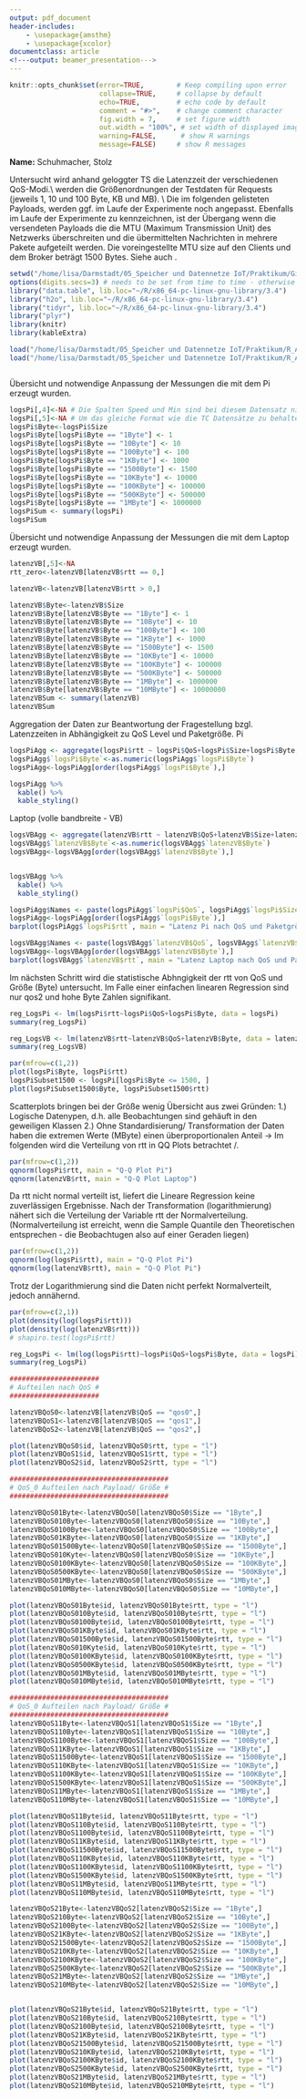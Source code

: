 ```yaml
---
output: pdf_document
header-includes: 
    - \usepackage{amsthm}
    - \usepackage{xcolor}
documentclass: article
<!---output: beamer_presentation--->
---
```



```r
knitr::opts_chunk$set(error=TRUE,        # Keep compiling upon error
                      collapse=TRUE,     # collapse by default
                      echo=TRUE,         # echo code by default
                      comment = "#>",    # change comment character
                      fig.width = 7,     # set figure width
                      out.width = "100%", # set width of displayed images
                      warning=FALSE,      # show R warnings
                      message=FALSE)     # show R messages
```


<!--- Solution Region --->
<style>
#solution {
  background-color: #8FBC8F;
  border-style: solid;
  border-color: blue;
  margin-left: 20px;
  margin-bottom: 15px;
  padding: 5px;
}
</style>

\theoremstyle{break}
\newtheorem{auf}{Aufgabe}

\newcommand{\R}{{\sffamily R} }

\begin{centering}
\Huge
{\bf Praktikum\\ Speicher-/ und Datennetze im IoT }\\
\Large
QoS Eigenschaften von MQTT\\
\normalsize
Sommersemester 2018\\
\end{centering}


\hrulefill

**Name:** Schuhmacher, Stolz


\hrulefill

\subsection{Latenzzeit}
Untersucht wird anhand geloggter TS die Latenzzeit der verschiedenen QoS-Modi.\\
\textbf{Variiert} werden die Größenordnungen der Testdaten für Requests (jeweils 1, 10 und 100 Byte, KB und MB). \\
Die im folgenden gelisteten Payloads, werden ggf. im Laufe der Experimente noch angepasst.
Ebenfalls im Laufe der Experimente zu kennzeichnen, ist der Übergang wenn die versendeten Payloads die die MTU (Maximum Transmission Unit) des Netzwerks überschreiten und die übermittelten Nachrichten in mehrere Pakete aufgeteilt werden. Die voreingestellte MTU size auf den Clients und dem Broker beträgt 1500 Bytes. Siehe auch \ref{tab:latenz}.


```r
setwd("/home/lisa/Darmstadt/05_Speicher und Datennetze IoT/Praktikum/Git/mqtt-qos-rountrip/logs/latenz-tc-1mbps/")
options(digits.secs=3) # needs to be set from time to time - otherwise R doesn't allow for ms
library("data.table", lib.loc="~/R/x86_64-pc-linux-gnu-library/3.4")
library("h2o", lib.loc="~/R/x86_64-pc-linux-gnu-library/3.4")
library("tidyr", lib.loc="~/R/x86_64-pc-linux-gnu-library/3.4")
library("plyr")
library(knitr)
library(kableExtra)

load("/home/lisa/Darmstadt/05_Speicher und Datennetze IoT/Praktikum/R_Analysis/latenzVB.Rda")
load("/home/lisa/Darmstadt/05_Speicher und Datennetze IoT/Praktikum/R_Analysis/logs_pi.Rda")
```

```r

```

Übersicht und notwendige Anpassung der Messungen die mit dem Pi erzeugt wurden.
```r
logsPi[,4]<-NA # Die Spalten Speed und Min sind bei diesem Datensatz nicht mit sinnvollen Werten belegt
logsPi[,5]<-NA # Um das gleiche Format wie die TC Datensätze zu behalten, werden die Werte nur durch NA ersetzt
logsPi$Byte<-logsPi$Size
logsPi$Byte[logsPi$Byte == "1Byte"] <- 1
logsPi$Byte[logsPi$Byte == "10Byte"] <- 10
logsPi$Byte[logsPi$Byte == "100Byte"] <- 100
logsPi$Byte[logsPi$Byte == "1KByte"] <- 1000
logsPi$Byte[logsPi$Byte == "1500Byte"] <- 1500
logsPi$Byte[logsPi$Byte == "10KByte"] <- 10000
logsPi$Byte[logsPi$Byte == "100KByte"] <- 100000
logsPi$Byte[logsPi$Byte == "500KByte"] <- 500000
logsPi$Byte[logsPi$Byte == "1MByte"] <- 1000000
logsPiSum <- summary(logsPi)
logsPiSum
```

Übersicht und notwendige Anpassung der Messungen die mit dem Laptop erzeugt wurden.
```r
latenzVB[,5]<-NA
rtt_zero<-latenzVB[latenzVB$rtt == 0,]

latenzVB<-latenzVB[latenzVB$rtt > 0,]

latenzVB$Byte<-latenzVB$Size
latenzVB$Byte[latenzVB$Byte == "1Byte"] <- 1
latenzVB$Byte[latenzVB$Byte == "10Byte"] <- 10
latenzVB$Byte[latenzVB$Byte == "100Byte"] <- 100
latenzVB$Byte[latenzVB$Byte == "1KByte"] <- 1000
latenzVB$Byte[latenzVB$Byte == "1500Byte"] <- 1500
latenzVB$Byte[latenzVB$Byte == "10KByte"] <- 10000
latenzVB$Byte[latenzVB$Byte == "100KByte"] <- 100000
latenzVB$Byte[latenzVB$Byte == "500KByte"] <- 500000
latenzVB$Byte[latenzVB$Byte == "1MByte"] <- 1000000
latenzVB$Byte[latenzVB$Byte == "10MByte"] <- 10000000
latenzVBSum <- summary(latenzVB)
latenzVBSum
```

Aggregation der Daten zur Beantwortung der Fragestellung bzgl. Latenzzeiten in Abhängigkeit zu QoS Level und Paketgröße.
Pi
```r
logsPiAgg <- aggregate(logsPi$rtt ~ logsPi$QoS+logsPi$Size+logsPi$Byte, logsPi, mean)
logsPiAgg$`logsPi$Byte`<-as.numeric(logsPiAgg$`logsPi$Byte`)
logsPiAgg<-logsPiAgg[order(logsPiAgg$`logsPi$Byte`),]

logsPiAgg %>%
  kable() %>%
  kable_styling()

```

Laptop (volle bandbreite - VB)
```r
logsVBAgg <- aggregate(latenzVB$rtt ~ latenzVB$QoS+latenzVB$Size+latenzVB$Byte, latenzVB, mean)
logsVBAgg$`latenzVB$Byte`<-as.numeric(logsVBAgg$`latenzVB$Byte`)
logsVBAgg<-logsVBAgg[order(logsVBAgg$`latenzVB$Byte`),]


logsVBAgg %>%
  kable() %>%
  kable_styling()

```

```r

logsPiAgg$Names <- paste(logsPiAgg$`logsPi$QoS`, logsPiAgg$`logsPi$Size`)
logsPiAgg<-logsPiAgg[order(logsPiAgg$`logsPi$Byte`),]
barplot(logsPiAgg$`logsPi$rtt`, main = "Latenz Pi nach QoS und Paketgröße", ylab = "RTT in Sekunden", axes=TRUE, names.arg=logsPiAgg$Names, cex.names=0.7, las=2)

```

```r

logsVBAgg$Names <- paste(logsVBAgg$`latenzVB$QoS`, logsVBAgg$`latenzVB$Size`)
logsVBAgg<-logsVBAgg[order(logsVBAgg$`latenzVB$Byte`),]
barplot(logsVBAgg$`latenzVB$rtt`, main = "Latenz Laptop nach QoS und Paketgröße", ylab = "RTT in Sekunden", axes=TRUE, names.arg=logsVBAgg$Names, cex.names=0.7, las=2)

```

Im nächsten Schritt wird die statistische Abhngigkeit der rtt von QoS und Größe (Byte) untersucht.
Im Falle einer einfachen linearen Regression sind nur qos2 und hohe Byte Zahlen signifikant.

```r
reg_LogsPi <- lm(logsPi$rtt~logsPi$QoS+logsPi$Byte, data = logsPi)
summary(reg_LogsPi)
```

```r
reg_LogsVB <- lm(latenzVB$rtt~latenzVB$QoS+latenzVB$Byte, data = latenzVB)
summary(reg_LogsVB)
```

```r
par(mfrow=c(1,2))
plot(logsPi$Byte, logsPi$rtt)
logsPiSubset1500 <- logsPi[logsPi$Byte <= 1500, ] 
plot(logsPiSubset1500$Byte, logsPiSubset1500$rtt)
```

Scatterplots bringen bei der Größe wenig Übersicht aus zwei Gründen:
1.) Logische Datenypen, d.h. alle Beobachtungen sind gehäuft in den geweiligen Klassen
2.) Ohne Standardisierung/ Transformation der Daten haben die extremen Werte (MByte) einen überproportionalen Anteil
-> Im folgenden wird die Verteilung von rtt in QQ Plots betrachtet /.

```r
par(mfrow=c(1,2))
qqnorm(logsPi$rtt, main = "Q-Q Plot Pi")
qqnorm(latenzVB$rtt, main = "Q-Q Plot Laptop")
```

Da rtt nicht normal verteilt ist, liefert die Lineare Regression keine zuverlässigen Ergebnisse.
Nach der Transformation (logarithmierung) nähert sich die Verteilung der Variable rtt der Normalverteilung.
(Normalverteilung ist erreicht, wenn die Sample Quantile den Theoretischen entsprechen - die Beobachtugen also auf einer Geraden liegen)
```r
par(mfrow=c(1,2))
qqnorm(log(logsPi$rtt), main = "Q-Q Plot Pi")
qqnorm(log(latenzVB$rtt), main = "Q-Q Plot Pi")
```
Trotz der Logarithmierung sind die Daten nicht perfekt Normalverteilt, jedoch annähernd.
```r
par(mfrow=c(2,1))
plot(density(log(logsPi$rtt)))
plot(density(log(latenzVB$rtt)))
# shapiro.test(logsPi$rtt)
```
```r
reg_LogsPi <- lm(log(logsPi$rtt)~logsPi$QoS+logsPi$Byte, data = logsPi)
summary(reg_LogsPi)
```


```r
######################
# Aufteilen nach QoS #
######################

latenzVBQoS0<-latenzVB[latenzVB$QoS == "qos0",]
latenzVBQoS1<-latenzVB[latenzVB$QoS == "qos1",]
latenzVBQoS2<-latenzVB[latenzVB$QoS == "qos2",]

plot(latenzVBQoS0$id, latenzVBQoS0$rtt, type = "l")
plot(latenzVBQoS1$id, latenzVBQoS1$rtt, type = "l")
plot(latenzVBQoS2$id, latenzVBQoS2$rtt, type = "l")

```

```r
#######################################
# QoS_0 Aufteilen nach Payload/ Größe #
#######################################

latenzVBQoS01Byte<-latenzVBQoS0[latenzVBQoS0$Size == "1Byte",]
latenzVBQoS010Byte<-latenzVBQoS0[latenzVBQoS0$Size == "10Byte",]
latenzVBQoS0100Byte<-latenzVBQoS0[latenzVBQoS0$Size == "100Byte",]
latenzVBQoS01KByte<-latenzVBQoS0[latenzVBQoS0$Size == "1KByte",]
latenzVBQoS01500Byte<-latenzVBQoS0[latenzVBQoS0$Size == "1500Byte",]
latenzVBQoS010Kyte<-latenzVBQoS0[latenzVBQoS0$Size == "10KByte",]
latenzVBQoS0100KByte<-latenzVBQoS0[latenzVBQoS0$Size == "100KByte",]
latenzVBQoS0500KByte<-latenzVBQoS0[latenzVBQoS0$Size == "500KByte",]
latenzVBQoS01MByte<-latenzVBQoS0[latenzVBQoS0$Size == "1MByte",]
latenzVBQoS010MByte<-latenzVBQoS0[latenzVBQoS0$Size == "10MByte",]

plot(latenzVBQoS01Byte$id, latenzVBQoS01Byte$rtt, type = "l")
plot(latenzVBQoS010Byte$id, latenzVBQoS010Byte$rtt, type = "l")
plot(latenzVBQoS0100Byte$id, latenzVBQoS0100Byte$rtt, type = "l")
plot(latenzVBQoS01KByte$id, latenzVBQoS01KByte$rtt, type = "l")
plot(latenzVBQoS01500Byte$id, latenzVBQoS01500Byte$rtt, type = "l")
plot(latenzVBQoS010Kyte$id, latenzVBQoS010Kyte$rtt, type = "l")
plot(latenzVBQoS0100KByte$id, latenzVBQoS0100KByte$rtt, type = "l")
plot(latenzVBQoS0500KByte$id, latenzVBQoS0500KByte$rtt, type = "l")
plot(latenzVBQoS01MByte$id, latenzVBQoS01MByte$rtt, type = "l")
plot(latenzVBQoS010MByte$id, latenzVBQoS010MByte$rtt, type = "l")
```

```r
#######################################
# QoS_0 Aufteilen nach Payload/ Größe #
#######################################
latenzVBQoS11Byte<-latenzVBQoS1[latenzVBQoS1$Size == "1Byte",]
latenzVBQoS110Byte<-latenzVBQoS1[latenzVBQoS1$Size == "10Byte",]
latenzVBQoS1100Byte<-latenzVBQoS1[latenzVBQoS1$Size == "100Byte",]
latenzVBQoS11KByte<-latenzVBQoS1[latenzVBQoS1$Size == "1KByte",]
latenzVBQoS11500Byte<-latenzVBQoS1[latenzVBQoS1$Size == "1500Byte",]
latenzVBQoS110KByte<-latenzVBQoS1[latenzVBQoS1$Size == "10KByte",]
latenzVBQoS1100KByte<-latenzVBQoS1[latenzVBQoS1$Size == "100KByte",]
latenzVBQoS1500KByte<-latenzVBQoS1[latenzVBQoS1$Size == "500KByte",]
latenzVBQoS11MByte<-latenzVBQoS1[latenzVBQoS1$Size == "1MByte",]
latenzVBQoS110MByte<-latenzVBQoS1[latenzVBQoS1$Size == "10MByte",]

plot(latenzVBQoS11Byte$id, latenzVBQoS11Byte$rtt, type = "l")
plot(latenzVBQoS110Byte$id, latenzVBQoS110Byte$rtt, type = "l")
plot(latenzVBQoS1100Byte$id, latenzVBQoS1100Byte$rtt, type = "l")
plot(latenzVBQoS11KByte$id, latenzVBQoS11KByte$rtt, type = "l")
plot(latenzVBQoS11500Byte$id, latenzVBQoS11500Byte$rtt, type = "l")
plot(latenzVBQoS110KByte$id, latenzVBQoS110KByte$rtt, type = "l")
plot(latenzVBQoS1100KByte$id, latenzVBQoS1100KByte$rtt, type = "l")
plot(latenzVBQoS1500KByte$id, latenzVBQoS1500KByte$rtt, type = "l")
plot(latenzVBQoS11MByte$id, latenzVBQoS11MByte$rtt, type = "l")
plot(latenzVBQoS110MByte$id, latenzVBQoS110MByte$rtt, type = "l")
```

```r
latenzVBQoS21Byte<-latenzVBQoS2[latenzVBQoS2$Size == "1Byte",]
latenzVBQoS210Byte<-latenzVBQoS2[latenzVBQoS2$Size == "10Byte",]
latenzVBQoS2100Byte<-latenzVBQoS2[latenzVBQoS2$Size == "100Byte",]
latenzVBQoS21KByte<-latenzVBQoS2[latenzVBQoS2$Size == "1KByte",]
latenzVBQoS21500Byte<-latenzVBQoS2[latenzVBQoS2$Size == "1500Byte",]
latenzVBQoS210KByte<-latenzVBQoS2[latenzVBQoS2$Size == "10KByte",]
latenzVBQoS2100KByte<-latenzVBQoS2[latenzVBQoS2$Size == "100KByte",]
latenzVBQoS2500KByte<-latenzVBQoS2[latenzVBQoS2$Size == "500KByte",]
latenzVBQoS21MByte<-latenzVBQoS2[latenzVBQoS2$Size == "1MByte",]
latenzVBQoS210MByte<-latenzVBQoS2[latenzVBQoS2$Size == "10MByte",]


plot(latenzVBQoS21Byte$id, latenzVBQoS21Byte$rtt, type = "l")
plot(latenzVBQoS210Byte$id, latenzVBQoS210Byte$rtt, type = "l")
plot(latenzVBQoS2100Byte$id, latenzVBQoS2100Byte$rtt, type = "l")
plot(latenzVBQoS21KByte$id, latenzVBQoS21KByte$rtt, type = "l")
plot(latenzVBQoS21500Byte$id, latenzVBQoS21500Byte$rtt, type = "l")
plot(latenzVBQoS210KByte$id, latenzVBQoS210KByte$rtt, type = "l")
plot(latenzVBQoS2100KByte$id, latenzVBQoS2100KByte$rtt, type = "l")
plot(latenzVBQoS2500KByte$id, latenzVBQoS2500KByte$rtt, type = "l")
plot(latenzVBQoS21MByte$id, latenzVBQoS21MByte$rtt, type = "l")
plot(latenzVBQoS210MByte$id, latenzVBQoS210MByte$rtt, type = "l")
```




\textcolor{gray}{\hrulefill}

